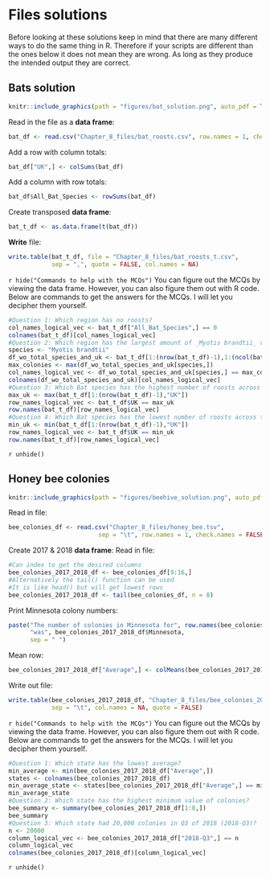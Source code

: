 # Files solutions

Before looking at these solutions keep in mind that there are many different ways to do the same thing in R. Therefore if your scripts are different than the ones below it does not mean they are wrong. As long as they produce the intended output they are correct.

## Bats solution
```r
knitr::include_graphics(path = "figures/bat_solution.png", auto_pdf = TRUE)
```

Read in the file as a __data frame__:
```r
bat_df <- read.csv("Chapter_8_files/bat_roosts.csv", row.names = 1, check.names = FALSE)
```

Add a row with column totals:
```r
bat_df["UK",] <- colSums(bat_df) 
```

Add a column with row totals:
```r
bat_df$All_Bat_Species <- rowSums(bat_df) 
```

Create transposed __data frame__:
```r
bat_t_df <- as.data.frame(t(bat_df)) 
```

__Write__ file:
```r
write.table(bat_t_df, file = "Chapter_8_files/bat_roosts_t.csv", 
            sep = ",", quote = FALSE, col.names = NA)
```

`r hide("Commands to help with the MCQs")`
You can figure out the MCQs by viewing the data frame.
However, you can also figure them out with R code.
Below are commands to get the answers for the MCQs. 
I will let you decipher them yourself.
```r
#Question 1: Which region has no roosts?
col_names_logical_vec <- bat_t_df["All_Bat_Species",] == 0
colnames(bat_t_df)[col_names_logical_vec]
#Question 2: Which region has the largest amount of _Myotis brandtii_ roosts?
species <- "Myotis brandtii"
df_wo_total_species_and_uk <- bat_t_df[1:(nrow(bat_t_df)-1),1:(ncol(bat_t_df)-1)]
max_colonies <- max(df_wo_total_species_and_uk[species,])
col_names_logical_vec <- df_wo_total_species_and_uk[species,] == max_colonies
colnames(df_wo_total_species_and_uk)[col_names_logical_vec]
#Question 3: Which Bat species has the highest number of roosts across the UK?
max_uk <- max(bat_t_df[1:(nrow(bat_t_df)-1),"UK"])
row_names_logical_vec <- bat_t_df$UK == max_uk
row.names(bat_t_df)[row_names_logical_vec]
#Question 4: Which Bat species has the lowest number of roosts across the UK?
min_uk <- min(bat_t_df[1:(nrow(bat_t_df)-1),"UK"])
row_names_logical_vec <- bat_t_df$UK == min_uk
row.names(bat_t_df)[row_names_logical_vec]
```
`r unhide()`

## Honey bee colonies
```r
knitr::include_graphics(path = "figures/beehive_solution.png", auto_pdf = TRUE)
``` 

Read in file:
```r
bee_colonies_df <- read.csv("Chapter_8_files/honey_bee.tsv", 
                         sep = "\t", row.names = 1, check.names = FALSE)
```

Create 2017 & 2018 __data frame__:
Read in file:
```r
#Can index to get the desired columns
bee_colonies_2017_2018_df <- bee_colonies_df[9:16,]
#Alternatively the tail() function can be used
#It is like head() but will get lowest rows
bee_colonies_2017_2018_df <- tail(bee_colonies_df, n = 8)
```

Print Minnesota colony numbers:
```r
paste("The number of colonies in Minnesota for", row.names(bee_colonies_2017_2018_df),
      "was", bee_colonies_2017_2018_df$Minnesota, 
      sep = " ")
```

Mean row:
```r
bee_colonies_2017_2018_df["Average",] <- colMeans(bee_colonies_2017_2018_df)
```

Write out file:
```r
write.table(bee_colonies_2017_2018_df, "Chapter_8_files/bee_colonies_2017_2018.tsv", 
            sep = "\t", col.names = NA, quote = FALSE)
```

`r hide("Commands to help with the MCQs")`
You can figure out the MCQs by viewing the data frame.
However, you can also figure them out with R code.
Below are commands to get the answers for the MCQs. 
I will let you decipher them yourself.
```r
#Question 1: Which state has the lowest average?
min_average <- min(bee_colonies_2017_2018_df["Average",])
states <- colnames(bee_colonies_2017_2018_df)
min_average_state <- states[bee_colonies_2017_2018_df["Average",] == min_average]
min_average_state
#Question 2: Which state has the highest minimum value of colonies?
bee_summary <- summary(bee_colonies_2017_2018_df[1:8,])
bee_summary
#Question 3: Which state had 20,000 colonies in Q3 of 2018 (2018-Q3)?
n <- 20000
column_logical_vec <- bee_colonies_2017_2018_df["2018-Q3",] == n
column_logical_vec
colnames(bee_colonies_2017_2018_df)[column_logical_vec]
```
`r unhide()`

